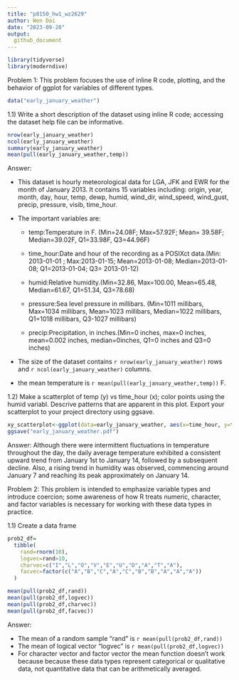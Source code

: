 ```yaml
---
title: "p8150_hw1_wz2629"
author: Wen Dai
date: "2023-09-20"
output: 
  github_document
---
```


```r
library(tidyverse)
library(moderndive)
```


Problem 1:
This problem focuses the use of inline R code, plotting, and the behavior of ggplot for variables of different types. 

```r
data("early_january_weather")
```
1.1) Write a short description of the dataset using inline R code; accessing the dataset help file can be informative. 
```r
nrow(early_january_weather)
ncol(early_january_weather)
summary(early_january_weather)
mean(pull(early_january_weather,temp))
```
Answer:

* This dataset is hourly meteorological data for LGA, JFK and EWR for the month of January 2013. It contains 15 variables including: origin, year, month, day, hour, temp, dewp, humid, wind_dir, wind_speed, wind_gust, precip, pressure, visib, time_hour. 

* The important variables are:

  * temp:Temperature in F. (Min=24.08F; Max=57.92F; Mean= 39.58F; Median=39.02F, Q1=33.98F, Q3=44.96F)

  * time_hour:Date and hour of the recording as a POSIXct data.(Min: 2013-01-01 ; Max:2013-01-15; Mean=2013-01-08; Median=2013-01-08; Q1=2013-01-04; Q3= 2013-01-12)

  * humid:Relative humidity.(Min=32.86, Max=100.00, Mean=65.48, Median=61.67, Q1=51.34, Q3=78.68)

  * pressure:Sea level pressure in millibars. (Min=1011 millibars, Max=1034 millibars, Mean=1023 millibars, Median=1022 millibars, Q1=1018 millibars, Q3-1027 millibars)

  * precip:Precipitation, in inches.(Min=0 inches, max=0 inches, mean=0.002 inches, median=0inches, Q1=0 inches and Q3=0 inches)

* The size of the dataset contains `r nrow(early_january_weather)` rows and `r ncol(early_january_weather)` columns. 
* the mean temperature is `r mean(pull(early_january_weather,temp))` F. 


1.2) Make a scatterplot of temp (y) vs time_hour (x); color points using the humid variabl. Descrive patterns that are apparent in this plot. Export your scatterplot to your project directory using ggsave. 
```r
xy_scatterplot<-ggplot(data=early_january_weather, aes(x=time_hour, y=temp, color=humid))+geom_point()+labs(title="scatterplot of time_hour vs temp",x="time_hour",y="temp")
ggsave("early_january_weather.pdf")
```

Answer:
Although there were intermittent fluctuations in temperature throughout the day, the daily average temperature exhibited a consistent upward trend from January 1st to January 14, followed by a subsequent decline. Also, a rising trend in humidity was observed, commencing around January 7 and reaching its peak approximately on January 14.

Problem 2:
This problem is intended to emphasize variable types and introduce coercion; some awareness of how R treats numeric, character, and factor variables is necessary for working with these data types in practice. 

1.1) Create a data frame
```r
prob2_df=
  tibble(
    rand=rnorm(10),
    logvec=rand>10,
    charvec=c("I","L","O","V","E","U","D","A","T","A"),
    facvec=factor(c("A","B","C","A","C","B","B","A","A","A"))
  )
```

```r
mean(pull(prob2_df,rand))
mean(pull(prob2_df,logvec))
mean(pull(prob2_df,charvec))
mean(pull(prob2_df,facvec))
```

Answer:

* The mean of a random sample "rand" is `r mean(pull(prob2_df,rand))`
* The mean of logical vector "logvec" is `r mean(pull(prob2_df,logvec))`
* For character vector and factor vector the mean function doesn't work because because these data types represent categorical or qualitative data, not quantitative data that can be arithmetically averaged.



